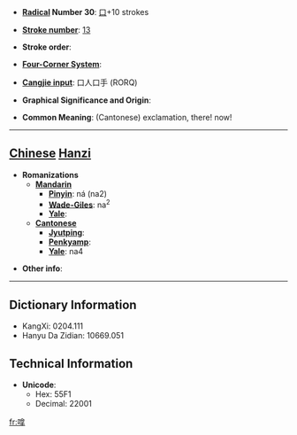 * '''[[Wiktionary:Chinese radical index| Radical]] Number 30''': [[Wiktionary:Chinese radical index 口|口]]+10 strokes

* '''[[Wiktionary:Chinese total strokes index|Stroke number]]''': [[Wiktionary:Chinese total strokes index 13|13]]

* '''Stroke order''': 

* '''[[Wiktionary:Chinese four corner index|Four-Corner System]]''': 

* '''[[Wiktionary:Chinese Cangjie index|Cangjie input]]''': 口人口手 (RORQ)

* '''Graphical Significance and Origin''': 

* '''Common Meaning''': (Cantonese) exclamation, there! now!

----

== [[Chinese]] [[Hanzi]] ==

* '''Romanizations'''
** '''[[Mandarin]]'''
*** '''[[Pinyin]]''': ná (na2)
*** '''[[Wade-Giles]]''': na<sup>2</sup>
*** '''[[Yale]]''': 
** '''[[Cantonese]]'''
*** '''[[Jyutping]]''':
*** '''[[Penkyamp]]''': 
*** '''[[Yale]]''': na4

* '''Other info''': 

----

== Dictionary Information ==

* KangXi: 0204.111
* Hanyu Da Zidian: 10669.051

== Technical Information ==

* '''Unicode''':
** Hex: 55F1
** Decimal: 22001

[[fr:嗱]]